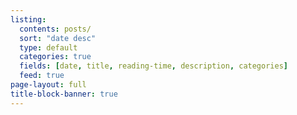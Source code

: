 ```yaml
---
listing:
  contents: posts/
  sort: "date desc"
  type: default
  categories: true
  fields: [date, title, reading-time, description, categories]
  feed: true
page-layout: full
title-block-banner: true
---
```

